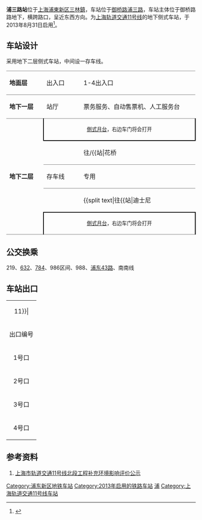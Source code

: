 {{noteTA
|G1=Railway}}
{{Infobox station
|name = 浦三路
|eng_name = Pusan Road
|symbol_right =
|linecolour = {{上海地铁颜色|11|yes}}
|image = 201806 Pusan Road Station.jpg
|caption = 浦三路站站台
|other_name = 
|country = {{PRC}}
|borough = [[上海市|上海市]][[浦東新区|浦東新区]][[三林鎮|三林鎮]]
|address = [[御桥路|御桥路]]与[[浦三路|浦三路]]交叉口
|coordinates = {{coord|31.15316|N|121.53499|E|type:railwaystation}}
|elevation = 
|owned = [[上海申通地铁集团|上海申通地铁集团]]
|operator = [[上海地铁|上海地铁]]
|lines = {{上海地铁线路名|11|SL}}
|distance = 
|platform = 2個[[側式月台|側式月台]]
|tracks = 3条
|bus_routes = 
|bus_stands = 
|connections = 
|structure = 地下车站
|hall = 地下站厅
|depth = 
|levels = 
|interchange = 
|exits = 4个
|architect = 
|architectural_style = 
|colour = 
|type = 
|status = 运营中
|code = 
|classification = 
|website = 
|built = 
|opened = {{Start date|2013|8|31|df=y}}
|closed = 
|former = 
|pass_year = 
|passengers = 
|pass_system = 
|pass_rank = 
|mpassengers = 
|trains = 
|station_hours = 
|hours = 
|first = 往{{上海地铁起讫站|11|L|嘉定北}}：5:37<br/>往{{上海地铁起讫站|11|L|花桥}}：5:32<br/>往{{上海地铁起讫站|11|R}}：6:48
|last = 往{{上海地铁起讫站|11|L|嘉定北}}：22:48<br/>往{{上海地铁起讫站|11|L|花桥}}：22:18<br/>往{{上海地铁起讫站|11|R}}：23:22<br/>往{{站|安亭||地铁}}：22:43
|adjacent = {{Adjacent stations|system=上海地铁|line=11|left=三林东|right=御桥}}
|route_map = {{Routemap|inline=yes|map=
utSTRf\\utSTRg~~ ~~往{{站|三林东}}
utABZg2\utENDEa!~utSTRc23\utABZg3
utSTR+c1\utABZg+14\utSTR+c4
utSTR+BSr\utSTR\utSTR+BSl
utSTR+BSr\utSTR\utSTR+BSl
utSTR+c2\utABZg23\utSTR+c3
utABZg+1\utENDEe!~utSTRc14\utABZg+4
utSTRf\\utSTRg~~ ~~往{{站|御桥}}
}}
}}
'''浦三路站'''位于[[上海|上海]][[浦東新区|浦東新区]][[三林鎮|三林鎮]]，车站位于[[御桥路|御桥路]][[浦三路|浦三路]]，车站主体位于御桥路路地下，横跨路口，呈近东西方向。为[[上海轨道交通11号线|上海轨道交通11号线]]的地下侧式车站，于2013年8月31日启用<ref>{{Cite web |url= http://www.shmetro.com/node49/201308/con113351.htm |title= 11号线二期8月31日起通车试运营 |author= 上海地铁运管中心 |date= 2013-08-29 |language= zh-cn |accessdate= 2013-08-29 |archive-date= 2013-09-01 |archive-url= https://web.archive.org/web/20130901032846/http://www.shmetro.com/node49/201308/con113351.htm |dead-url= no }}</ref>。

== 车站设计 ==
采用地下二层侧式车站，中间设一存车线。
{|cellspacing=0 cellpadding=3
|style="border-top:solid 1px gray;border-bottom:solid 1px gray;" width=100|'''地面层'''
|style="border-top:solid 1px gray;border-bottom:solid 1px gray;" width=100|出入口
|style="border-top:solid 1px gray;border-bottom:solid 1px gray;" width=350|1-4出入口
|-
|style="border-bottom:solid 1px gray;"|'''地下一层'''
|style="border-bottom:solid 1px gray;"|站厅
|style="border-bottom:solid 1px gray;"|票务服务、自动售票机、人工服务台
|-
|style="border-bottom:solid 1px gray;" rowspan=5|'''地下二层'''
|style="border-right:solid 2px black;border-left:solid 2px black;border-bottom:solid 2px black;" colspan=2|<center><small>[[側式月台|側式月台]]，右边车门将会打开</small></center>
|-
|style="border-bottom:solid 1px gray;"|{{arrow|L}}
|style="border-bottom:solid 1px gray;"|{{上海地铁线路名|11}}往{{站|嘉定北}}/{{站|花桥||地铁}}<small>（{{站|三林东}}）</small>
|-
|style="border-bottom:solid 1px gray;"|存车线
|style="border-bottom:solid 1px gray;"|{{上海地铁线路名|11}}专用
|-
|
|{{split text|{{上海地铁线路名|11}}往{{站|迪士尼||上海市}}<small>（{{站|御桥}}）</small>|{{arrow|R}}}}
|-
|style="border-right:solid 2px black;border-left:solid 2px black;border-top:solid 2px black;border-bottom:solid 1px gray;" colspan=2|<center><small>[[側式月台|側式月台]]，右边车门将会打开</small></center>
|}

== 公交换乘 ==
219、[[上海公交632路|632]]、[[上海公交784路|784]]、986区间、988、[[上海公交浦东43路|浦东43路]]、南南线

== 车站出口 ==
{| class="wikitable"
|colspan=4 align="center" bgcolor={{上海地铁颜色|11}}|
|-
! 出口编号 !! 建议前往目的地 !! 照片
|-
| 1号口 || 浦三路东，御桥路北 || 
|-
| 2号口 || 浦三路东，御桥路南 || 
|-
| 3号口 || 浦三路西，御桥路南 || 
|-
| 4号口 || 浦三路西，御桥路北 ||
|}

==参考资料==
<references/>
#[https://web.archive.org/web/20130320021815/http://www.envir.gov.cn/info/2008/2008110646.htm 上海市轨道交通11号线北段工程补充环境影响评价公示]

{{commonscat|Pusan Road Station}}
{{上海轨道交通11号线车站}}

[[Category:浦东新区地铁车站|Category:浦东新区地铁车站]]
[[Category:2013年启用的铁路车站|Category:2013年启用的铁路车站]]
[[Category:以街道命名的上海軌道交通車站|浦]]
[[Category:上海轨道交通11号线车站|Category:上海轨道交通11号线车站]]